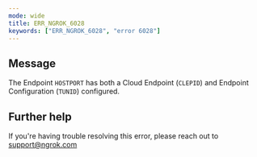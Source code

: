 ```yaml
---
mode: wide
title: ERR_NGROK_6028
keywords: ["ERR_NGROK_6028", "error 6028"]
---
```


## Message

The Endpoint `HOSTPORT` has both a Cloud Endpoint (`CLEPID`) and Endpoint Configuration (`TUNID`) configured.

## Further help

If you're having trouble resolving this error, please reach out to [support@ngrok.com](mailto:support@ngrok.com?subject=Help%20with%20ERR_NGROK_6028)
